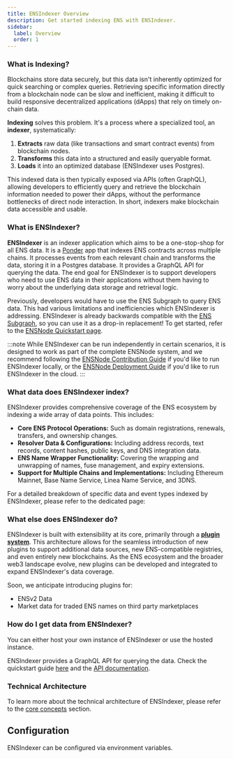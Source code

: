 ```yaml
---
title: ENSIndexer Overview
description: Get started indexing ENS with ENSIndexer.
sidebar:
  label: Overview
  order: 1
---
```



### What is Indexing?

Blockchains store data securely, but this data isn't inherently optimized for quick searching or complex queries. Retrieving specific information directly from a blockchain node can be slow and inefficient, making it difficult to build responsive decentralized applications (dApps) that rely on timely on-chain data.

**Indexing** solves this problem. It's a process where a specialized tool, an **indexer**, systematically:
1.  **Extracts** raw data (like transactions and smart contract events) from blockchain nodes.
2.  **Transforms** this data into a structured and easily queryable format.
3.  **Loads** it into an optimized database (ENSIndexer uses Postgres).

This indexed data is then typically exposed via APIs (often GraphQL), allowing developers to efficiently query and retrieve the blockchain information needed to power their dApps, without the performance bottlenecks of direct node interaction. In short, indexers make blockchain data accessible and usable.

### What is ENSIndexer?

**ENSIndexer** is an indexer application which aims to be a one-stop-shop for all ENS data. It is a [Ponder](https://ponder.sh) app that indexes ENS contracts across multiple chains. It processes events from each relevant chain and transforms the data, storing it in a Postgres database. It provides a GraphQL API for querying the data. The end goal for ENSIndexer is to support developers who need to use ENS data in their applications without them having to worry about the underlying data storage and retrieval logic.

Previously, developers would have to use the ENS Subgraph to query ENS data. This had various limitations and inefficiencies which ENSIndexer is addressing. ENSIndexer is already backwards compatible with the [ENS Subgraph](../docs/concepts/what-is-the-ens-subgraph), so you can use it as a drop-in replacement! To get started, refer to the [ENSNode Quickstart page](/docs).

:::note
While ENSIndexer can be run independently in certain scenarios, it is designed to work as part of the complete ENSNode system, and we recommend following the [ENSNode Contribution Guide](/docs/contributing/) if you'd like to run ENSIndexer locally, or the [ENSNode Deployment Guide](/docs/deploying/) if you'd like to run ENSIndexer in the cloud.
:::

### What data does ENSIndexer index?

ENSIndexer provides comprehensive coverage of the ENS ecosystem by indexing a wide array of data points. This includes:

*   **Core ENS Protocol Operations:** Such as domain registrations, renewals, transfers, and ownership changes.
*   **Resolver Data & Configurations:** Including address records, text records, content hashes, public keys, and DNS integration data.
*   **ENS Name Wrapper Functionality:** Covering the wrapping and unwrapping of names, fuse management, and expiry extensions.
*   **Support for Multiple Chains and Implementations:** Including Ethereum Mainnet, Base Name Service, Linea Name Service, and 3DNS.

For a detailed breakdown of specific data and event types indexed by ENSIndexer, please refer to the dedicated page:

<LinkCard
  title="Detailed Indexed Data"
  description="Explore the comprehensive list of data indexed by ENSIndexer."
  href="/ensindexer/indexed-data/"
/>

### What else does ENSIndexer do?

ENSIndexer is built with extensibility at its core, primarily through a [**plugin system**](http://localhost:4321/ensindexer/technical-reference/plugin-system). This architecture allows for the seamless introduction of new plugins to support additional data sources, new ENS-compatible registries, and even entirely new blockchains. As the ENS ecosystem and the broader web3 landscape evolve, new plugins can be developed and integrated to expand ENSIndexer's data coverage.

Soon, we anticipate introducing plugins for:

- ENSv2 Data
- Market data for traded ENS names on third party marketplaces

### How do I get data from ENSIndexer?

You can either host your own instance of ENSIndexer or use the hosted instance.

ENSIndexer provides a GraphQL API for querying the data. Check the quickstart guide [here](/docs) and the [API documentation](/docs/usage/api/).

### Technical Architecture

To learn more about the technical architecture of ENSIndexer, please refer to the [core concepts](/ensindexer/technical-reference/core-concepts) section.

## Configuration

ENSIndexer can be configured via environment variables.

<LinkCard
  title="ENSIndexer Configuration Options"
  href="/ensindexer/usage/configuration"
/>
